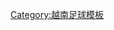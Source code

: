 {{Navbox
| basestyle = background: ;color: ;
| name  = V1聯賽
| title = 2021年[[越南足球甲級聯賽|V1聯賽]]
| bodyclass=hlist
| list1 =
*[[平陽貝卡麥克斯足球俱樂部|平陽貝卡麥克斯]]
*[[平定足球會|平定FC]]
*[[清化足球俱樂部|清化FC]]
*[[海防足球俱樂部|海防FC]]
*[[河內足球會|河內FC]]
*[[胡志明市足球會|胡志明市]]
*[[嘉莱黄英足球俱乐部|嘉萊黃鶯]]
*[[河静紅林足球會|河静紅林]]
*[[南定足球會|南定FC]]
*[[西貢足球會|西貢FC]]
*[[峴港SHB足球俱樂部|峴港SHB]]
*[[乂安藍江足球俱樂部|宋蘭義安]]
*[[廣寧煤炭足球會|廣寧煤炭]]
*[[越南電信足球會|越南電信]]
}}<noinclude>
[[Category:越南足球模板]]
</noinclude>